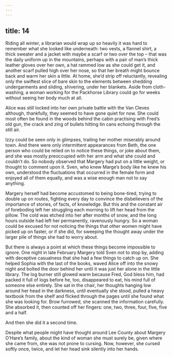 ```yaml
---
---
---
```

title: 14
---






Riding all winter, a librarian would wrap up so heavily it was hard to remember what she looked like underneath: two vests, a flannel shirt, a thick sweater and a jacket with maybe a scarf or two over the top – that was the daily uniform up in the mountains, perhaps with a pair of man’s thick leather gloves over her own, a hat rammed low as she could get it, and another scarf pulled high over her nose, so that her breath might bounce back and warm her skin a little. At home, she’d strip off reluctantly, revealing only the swiftest slice of bare skin to the elements between shedding undergarments and sliding, shivering, under her blankets. Aside from cloth-washing, a woman working for the Packhorse Library could go for weeks without seeing her body much at all.

Alice was still locked into her own private battle with the Van Cleves although, thankfully, they seemed to have gone quiet for now. She could most often be found in the woods behind the cabin practising with Fred’s old gun, the crack and zing of bullets hitting tin cans echoing through the still air.

Izzy could be seen only in glimpses, trailing her mother miserably around town. And there were only intermittent appearances from Beth, the one person who could be relied on to notice these things, or joke about them, and she was mostly preoccupied with her arm and what she could and couldn’t do. So nobody observed that Margery had put on a little weight, or thought to comment upon it. Sven, who knew Marge’s body like he knew his own, understood the fluctuations that occurred in the female form and enjoyed all of them equally, and was a wise enough man not to say anything.

Margery herself had become accustomed to being bone-tired, trying to double up on routes, fighting every day to convince the disbelievers of the importance of stories, of facts, of knowledge. But this and the constant air of foreboding left her struggling each morning to lift her head from the pillow. The cold was etched into her after months of snow, and the long hours outside had left her permanently, ravenously hungry. So a woman could be excused for not noticing the things that other women might have picked up on faster, or if she did, for sweeping the thought away under the larger pile of things she had to worry about.

But there is always a point at which these things become impossible to ignore. One night in late February Margery told Sven not to stop by, adding with deceptive casualness that she had a few things to catch up on. She helped Sophia with the last of the books, waved Alice off into the snowy night and bolted the door behind her until it was just her alone in the little library. The log burner still glowed warm because Fred, God bless him, had packed it full of logs before he, too, disappeared to eat, his mind full of someone else entirely. She sat in the chair, her thoughts hanging low around her head in the darkness, until eventually she stood, pulled a heavy textbook from the shelf and flicked through the pages until she found what she was looking for. Brow furrowed, she scanned the information carefully. She absorbed it, then counted off her fingers: one, two, three, four, five, five and a half.

And then she did it a second time.

Despite what people might have thought around Lee County about Margery O’Hare’s family, about the kind of woman she must surely be, given where she came from, she was not prone to cursing. Now, however, she cursed softly once, twice, and let her head sink silently into her hands.